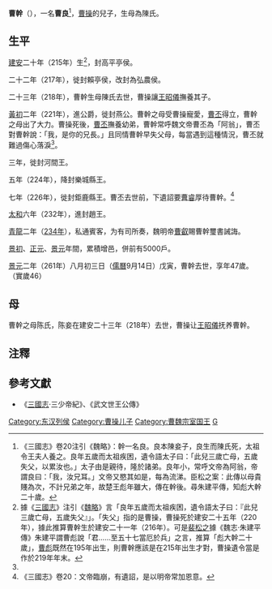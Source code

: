 {{Infobox Writer <!-- for more information see [[:Template:Infobox_Writer/doc|:Template:Infobox Writer/doc]] -->
| name        = 曹幹
| image       = 
| caption     = 
| birthdate  = 215年
| birthplace = 
| deathdate  = 261年9月14日（47歲）
| deathplace = 
| occupation  = 
| genre       = 
| movement    = 
| period      = 
| influences  = 
| influenced  = 
| website     = 
}}

'''曹幹'''（{{bd|215年||261年||catIdx=C}}），一名'''曹良'''<ref name="lue">《三國志》卷20注引《魏略》：幹一名良。良本陳妾子，良生而陳氏死，太祖令王夫人養之。良年五歲而太祖疾困，遺令語太子曰：「此兒三歲亡母，五歲失父，以累汝也。」太子由是親待，隆於諸弟。良年小，常呼文帝為阿翁，帝謂良曰：「我，汝兄耳。」文帝又愍其如是，每為流涕。臣松之案：此傳以母貴賤為次，不計兄弟之年，故楚王彪年雖大，傳在幹後。尋朱建平傳，知彪大幹二十歲。</ref>，[[曹操|曹操]]的兒子，生母為陳氏。

==生平==
[[建安_(东汉)|建安]]二十年（215年）生<ref>據《[[三國志|三國志]]》注引《[[魏略|魏略]]》言「良年五歲而太祖疾困，遺令語太子曰：『此兒三歲亡母，五歲失父』」。「失父」指的是曹操，曹操死於建安二十五年（220年），據此推算曹幹生於建安二十一年（216年）。可是[[裴松之|裴松之]]據《魏志·朱建平傳》朱建平謂曹彪說「君……至五十七當厄於兵」之言，推算「彪大幹二十歲」，[[曹彪|曹彪]]既然在195年出生，則曹幹應該是在215年出生才對，曹操遺令當是作於219年年末。</ref>，封高平亭侯。

二十二年（217年），徙封賴亭侯，改封為弘農侯。

二十三年（218年），曹幹生母陳氏去世，曹操讓[[王昭儀_(曹操)|王昭儀]]撫養其子。

[[黃初|黃初]]二年（221年），進公爵，徙封燕公。曹幹之母受曹操寵愛，[[曹丕|曹丕]]得立，曹幹之母出了大力。曹操死後，[[曹丕|曹丕]]撫養幼弟，曹幹常呼魏文帝曹丕為「阿翁」，曹丕對曹幹說：「我，是你的兄長。」且同情曹幹早失父母，每當遇到這種情況，曹丕就難過傷心落淚<ref name="lue"></ref>。

三年，徙封河間王。

五年（224年），降封樂城縣王。

七年（226年），徙封鉅鹿縣王。曹丕去世前，下遺詔要[[曹睿|曹睿]]厚待曹幹。<ref>《三國志》卷20：文帝臨崩，有遺詔，是以明帝常加恩意。</ref>

[[太和_(曹魏)|太和]]六年（232年），進封趙王。

[[青龙_(曹魏)|青龍]]二年（[[234年|234年]]），私通賓客，为有司所奏，魏明帝[[曹叡|曹叡]]賜曹幹璽書誡誨。

[[景初|景初]]、[[正元_(曹魏)|正元]]、[[景元|景元]]年間，累積增邑，併前有5000戶。

[[景元|景元]]二年（261年）八月初三日（[[儒略曆|儒曆]]9月14日）戊寅，曹幹去世，享年47歲。（實歲46）

==母==
曹幹之母陈氏，陈妾在建安二十三年（218年）去世，曹操让[[王昭儀_(曹操)|王昭儀]]抚养曹幹。
== 注釋 ==
<div class="references-small">
<references />
</div>

==參考文獻==
*《[[三國志|三國志]]·三少帝紀》、《武文世王公傳》

{{三国志}}
[[Category:东汉列侯|Category:东汉列侯]]
[[Category:曹操儿子|Category:曹操儿子]]
[[Category:曹魏宗室国王|Category:曹魏宗室国王]]
[[Category:曹姓|G]]